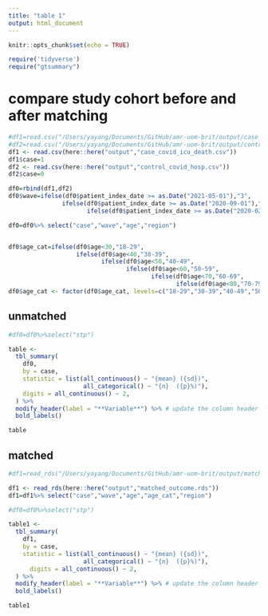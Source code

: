 ```yaml
---
title: "table 1"
output: html_document
---
```



```r
knitr::opts_chunk$set(echo = TRUE)
```


```r
require('tidyverse')
require("gtsummary")
```


# compare study cohort before and after matching


```r

#df1=read.csv("/Users/yayang/Documents/GitHub/amr-uom-brit/output/case_covid_icu_death.csv")
#df2=read.csv("/Users/yayang/Documents/GitHub/amr-uom-brit/output/control_covid_infection.csv")
df1 <- read.csv(here::here("output","case_covid_icu_death.csv"))
df1$case=1
df2 <- read.csv(here::here("output","control_covid_hosp.csv"))
df2$case=0

df0=rbind(df1,df2)
df0$wave=ifelse(df0$patient_index_date >= as.Date("2021-05-01"),"3", 
               ifelse(df0$patient_index_date >= as.Date("2020-09-01"),"2", 
                      ifelse(df0$patient_index_date >= as.Date("2020-02-01"),"1","0")))

df0=df0%>% select("case","wave","age","region")


df0$age_cat=ifelse(df0$age<30,"18-29",
                   ifelse(df0$age<40,"30-39",
                          ifelse(df0$age<50,"40-49",
                                 ifelse(df0$age<60,"50-59",
                                        ifelse(df0$age<70,"60-69",
                                               ifelse(df0$age<80,"70-79","80+"))))))
df0$age_cat <- factor(df0$age_cat, levels=c("18-29","30-39","40-49","50-59","60-69","70-79","80+"))


```


## unmatched
```r

#df0=df0%>%select("stp")

table <- 
  tbl_summary(
    df0,
    by = case, 
    statistic = list(all_continuous() ~ "{mean} ({sd})",
                     all_categorical() ~ "{n}  ({p}%)"),
    digits = all_continuous() ~ 2,
  ) %>%
  modify_header(label = "**Variable**") %>% # update the column header
  bold_labels() 

table
```


## matched

```r
#df1=read_rds("/Users/yayang/Documents/GitHub/amr-uom-brit/output/matched_outcome.rds")

df1 <- read_rds(here::here("output","matched_outcome.rds"))
df1=df1%>% select("case","wave","age","age_cat","region")


```

```r

#df0=df0%>%select("stp")

table1 <- 
  tbl_summary(
    df1,
    by = case, 
    statistic = list(all_continuous() ~ "{mean} ({sd})",
                     all_categorical() ~ "{n}  ({p}%)"),
      digits = all_continuous() ~ 2,
  ) %>%
  modify_header(label = "**Variable**") %>% # update the column header
  bold_labels() 

table1
```


